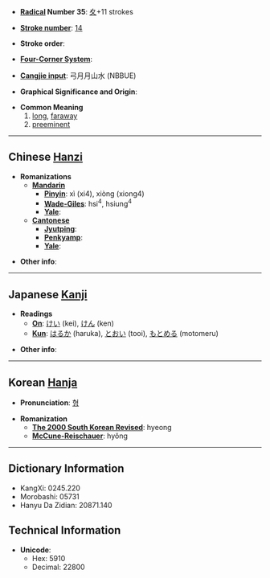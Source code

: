 * '''[[Wiktionary:Chinese radical index| Radical]] Number 35''': [[Wiktionary:Chinese radical index 夊|夊]]+11 strokes

* '''[[Wiktionary:Chinese total strokes index|Stroke number]]''': [[Wiktionary:Chinese total strokes index 14|14]]

* '''Stroke order''': 

* '''[[Wiktionary:Chinese four corner index|Four-Corner System]]''': 

* '''[[Wiktionary:Chinese Cangjie index|Cangjie input]]''': 弓月月山水 (NBBUE)

* '''Graphical Significance and Origin''': 

* '''Common Meaning'''
*#[[long]], [[faraway]]
*# [[preeminent]]

----

== Chinese [[Hanzi]] ==

* '''Romanizations'''
** '''[[Mandarin]]'''
*** '''[[Pinyin]]''': xì (xi4), xiòng (xiong4)
*** '''[[Wade-Giles]]''': hsi<sup>4</sup>, hsiung<sup>4</sup>
*** '''[[Yale]]''': 
** '''[[Cantonese]]'''
*** '''[[Jyutping]]''':
*** '''[[Penkyamp]]''': 
*** '''[[Yale]]''': 

* '''Other info''': 

----

== Japanese [[Kanji]] ==

* '''Readings'''
** '''[[On]]''': [[けい]] (kei), [[けん]] (ken)
** '''[[Kun]]''': [[はるか]] (haruka), [[とおい]] (tooi), [[もとめる]] (motomeru)

* '''Other info''':  

----

== Korean [[Hanja]] ==

* '''Pronunciation''': [[형]]

* '''Romanization'''
** '''[[The 2000 South Korean Revised Romanization|The 2000 South Korean Revised]]''': hyeong
** '''[[McCune-Reischauer]]''': hyŏng

----

== Dictionary Information ==

* KangXi: 0245.220
* Morobashi: 05731
* Hanyu Da Zidian: 20871.140

== Technical Information ==

* '''Unicode''':
** Hex: 5910
** Decimal: 22800